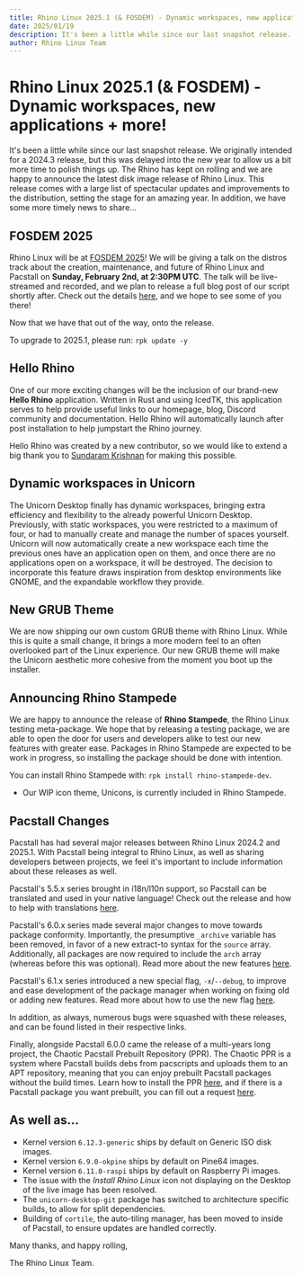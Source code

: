 ```yaml
---
title: Rhino Linux 2025.1 (& FOSDEM) - Dynamic workspaces, new applications + more!
date: 2025/01/19
description: It's been a little while since our last snapshot release. The Rhino has kept on rolling and we are happy to announce the latest disk image release of Rhino Linux. This release comes with a large list of spectacular updates and improvements to the distribution, setting the stage for an amazing year.
author: Rhino Linux Team
---
```


# Rhino Linux 2025.1 (& FOSDEM) - Dynamic workspaces, new applications + more!

It's been a little while since our last snapshot release. We originally intended for a 2024.3 release, but this was delayed into the new year to allow us a bit more time to polish things up. The Rhino has kept on rolling and we are happy to announce the latest disk image release of Rhino Linux. This release comes with a large list of spectacular updates and improvements to the distribution, setting the stage for an amazing year. In addition, we have some more timely news to share...

## FOSDEM 2025

Rhino Linux will be at [FOSDEM 2025](https://fosdem.org/2025/)! We will be giving a talk on the distros track about the creation, maintenance, and future of Rhino Linux and Pacstall on **Sunday, February 2nd, at 2:30PM UTC**. The talk will be live-streamed and recorded, and we plan to release a full blog post of our script shortly after. Check out the details [here](https://fosdem.org/2025/schedule/event/fosdem-2025-4398-rhino-linux-and-pacstall-towards-a-rolling-ubuntu/), and we hope to see some of you there!

Now that we have that out of the way, onto the release.

To upgrade to 2025.1, please run:
`rpk update -y`

## Hello Rhino

One of our more exciting changes will be the inclusion of our brand-new **Hello Rhino** application. Written in Rust and using IcedTK, this application serves to help provide useful links to our homepage, blog, Discord community and documentation. Hello Rhino will automatically launch after post installation to help jumpstart the Rhino journey.

Hello Rhino was created by a new contributor, so we would like to extend a big thank you to [Sundaram Krishnan](https://github.com/sundaram123krishnan) for making this possible.

## Dynamic workspaces in Unicorn

The Unicorn Desktop finally has dynamic workspaces, bringing extra efficiency and flexibility to the already powerful Unicorn Desktop. Previously, with static workspaces, you were restricted to a maximum of four, or had to manually create and manage the number of spaces yourself. Unicorn will now automatically create a new workspace each time the previous ones have an application open on them, and once there are no applications open on a workspace, it will be destroyed. The decision to incorporate this feature draws inspiration from desktop environments like GNOME, and the expandable workflow they provide.

## New GRUB Theme

We are now shipping our own custom GRUB theme with Rhino Linux. While this is quite a small change, it brings a more modern feel to an often overlooked part of the Linux experience. Our new GRUB theme will make the Unicorn aesthetic more cohesive from the moment you boot up the installer.

## Announcing Rhino Stampede

We are happy to announce the release of **Rhino Stampede**, the Rhino Linux testing meta-package. We hope that by releasing a testing package, we are able to open the door for users and developers alike to test our new features with greater ease. Packages in Rhino Stampede are expected to be work in progress, so installing the package should be done with intention.

You can install Rhino Stampede with: `rpk install rhino-stampede-dev`.

- Our WIP icon theme, Unicons, is currently included in Rhino Stampede.

## Pacstall Changes

Pacstall has had several major releases between Rhino Linux 2024.2 and 2025.1. With Pacstall being integral to Rhino Linux, as well as sharing developers between projects, we feel it's important to include information about these releases as well.

Pacstall's 5.5.x series brought in i18n/l10n support, so Pacstall can be translated and used in your native language! Check out the release and how to help with translations [here](https://github.com/pacstall/pacstall/releases/tag/5.5.0).

Pacstall's 6.0.x series made several major changes to move towards package conformity. Importantly, the presumptive `_archive` variable has been removed, in favor of a new extract-to syntax for the `source` array. Additionally, all packages are now required to include the `arch` array (whereas before this was optional). Read more about the new features [here](https://github.com/pacstall/pacstall/releases/tag/6.0.0).

Pacstall's 6.1.x series introduced a new special flag, `-x`/`--debug`, to improve and ease development of the package manager when working on fixing old or adding new features. Read more about how to use the new flag [here](https://github.com/pacstall/pacstall/releases/tag/6.1.0).

In addition, as always, numerous bugs were squashed with these releases, and can be found listed in their respective links.

Finally, alongside Pacstall 6.0.0 came the release of a multi-years long project, the Chaotic Pacstall Prebuilt Repository (PPR). The Chaotic PPR is a system where Pacstall builds debs from pacscripts and uploads them to an APT repository, meaning that you can enjoy prebuilt Pacstall packages without the build times. Learn how to install the PPR [here](https://ppr.pacstall.dev), and if there is a Pacstall package you want prebuilt, you can fill out a request [here](https://github.com/pacstall/chaotic-PPR/issues/new?template=PACKAGE-REQUEST.yml).

## As well as...
- Kernel version `6.12.3-generic` ships by default on Generic ISO disk images.
- Kernel version `6.9.0-okpine` ships by default on Pine64 images.
- Kernel version `6.11.0-raspi` ships by default on Raspberry Pi images.
- The issue with the *Install Rhino Linux* icon not displaying on the Desktop of the live image has been resolved.
- The `unicorn-desktop-git` package has switched to architecture specific builds, to allow for split dependencies.
- Building of `cortile`, the auto-tiling manager, has been moved to inside of Pacstall, to ensure updates are handled correctly.

Many thanks, and happy rolling,

The Rhino Linux Team.
